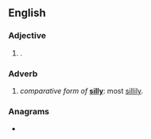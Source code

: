 ==English==

===Adjective===
{{head|en|superlative adjective}}

# {{en-superlative of|silly}}.

===Adverb===
{{head|en|superlative adverb}}

# ''comparative form of'' '''[[silly#Adverb|silly]]''': most [[sillily]].

===Anagrams===
* {{anagrams|en|a=eiillsst|illeists}}